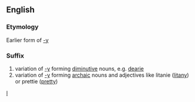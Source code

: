==English==
===Etymology===
Earlier form of [[-y]]

===Suffix===
#variation of [[-y]] forming [[diminutive]] nouns, e.g. [[dearie]]
#variation of [[-y]] forming [[archaic]] nouns and adjectives like litanie ([[litany]]) or prettie ([[pretty]])

[[Category:English suffixes|I]]
